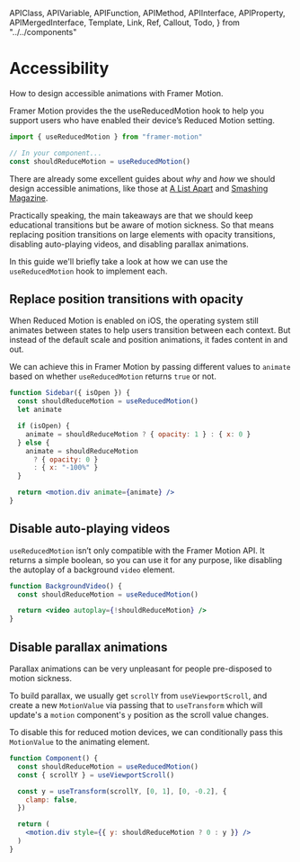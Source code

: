 <!-- 👋 Editing this file? Need help? → https://github.com/framer/api-docs/blob/master/CONTRIBUTING.md -->

  APIClass,
  APIVariable,
  APIFunction,
  APIMethod,
  APIInterface,
  APIProperty,
  APIMergedInterface,
  Template,
  Link,
  Ref,
  Callout,
  Todo,
} from "../../components"


# Accessibility

<span className="lead">
  How to design accessible animations with Framer Motion.
</span>

Framer Motion provides the <Ref name="usereducedmotion">the useReducedMotion hook</Ref> to help you support users who have enabled their device’s Reduced Motion setting.

```jsx
import { useReducedMotion } from "framer-motion"

// In your component...
const shouldReduceMotion = useReducedMotion()
```

There are already some excellent guides about _why_ and _how_ we should design accessible animations, like those at [A List Apart](https://alistapart.com/blog/post/more-resources-for-accessible-animations/) and [Smashing Magazine](https://www.smashingmagazine.com/2018/04/designing-accessibility-inclusion/).

Practically speaking, the main takeaways are that we should keep educational transitions but be aware of motion sickness. So that means replacing position transitions on large elements with opacity transitions, disabling auto-playing videos, and disabling parallax animations.

In this guide we'll briefly take a look at how we can use the `useReducedMotion` hook to implement each.

## Replace position transitions with opacity

When Reduced Motion is enabled on iOS, the operating system still animates between states to help users transition between each context. But instead of the default scale and position animations, it fades content in and out.

We can achieve this in Framer Motion by passing different values to `animate` based on whether `useReducedMotion` returns `true` or not.

```jsx
function Sidebar({ isOpen }) {
  const shouldReduceMotion = useReducedMotion()
  let animate

  if (isOpen) {
    animate = shouldReduceMotion ? { opacity: 1 } : { x: 0 }
  } else {
    animate = shouldReduceMotion
      ? { opacity: 0 }
      : { x: "-100%" }
  }

  return <motion.div animate={animate} />
}
```

## Disable auto-playing videos

`useReducedMotion` isn’t only compatible with the Framer Motion API. It returns a simple boolean, so you can use it for any purpose, like disabling the autoplay of a background `video` element.

```jsx
function BackgroundVideo() {
  const shouldReduceMotion = useReducedMotion()

  return <video autoplay={!shouldReduceMotion} />
}
```

## Disable parallax animations

Parallax animations can be very unpleasant for people pre-disposed to motion sickness.

To build parallax, we usually get `scrollY` from `useViewportScroll`, and create a new `MotionValue` via passing that to `useTransform` which will update's a `motion` component's `y` position as the scroll value changes.

To disable this for reduced motion devices, we can conditionally pass this `MotionValue` to the animating element.

```jsx
function Component() {
  const shouldReduceMotion = useReducedMotion()
  const { scrollY } = useViewportScroll()

  const y = useTransform(scrollY, [0, 1], [0, -0.2], {
    clamp: false,
  })

  return (
    <motion.div style={{ y: shouldReduceMotion ? 0 : y }} />
  )
}
```
